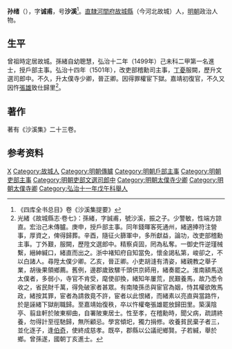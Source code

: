 {{明清人物信息框
| 姓名 = 孫緒
| 原名 =
| 圖片名稱= 
| 圖片大小 =
| 圖片說明 = 
| 最高職務 = 太僕寺卿
| 國家 = 大明 
| 爵位 =
| 籍貫 = [[北直隸|直隸]][[河間府|河間府]][[故城縣|故城縣]]
| 族裔 = 
| 字號 = 字诚甫，号沙溪
| 諡號 =
| 出生日期 = 生年不詳
| 出生地點 = 
| 逝世日期 = 卒年不詳
| 逝世地點 =
| 墓葬 =
| 配偶 = 
| 親屬 = 曾孫 [[孫遂|孫遂]]
| 出身 =
* 弘治十一年戊午科舉人
* 弘治十二年己未科二甲第一名進士出身
| 經歷 =
| 著作 = *《沙溪集》
}}

'''孙绪'''（{{bd|?||?|}}），字'''诚甫'''，号'''沙溪'''<ref>《四库全书总目》卷《沙溪集提要》</ref>。[[北直隸|直隸]][[河間府|河間府]][[故城縣|故城縣]]（今河北故城）人，[[明朝|明朝]]政治人物。

==生平==
曾祖時定居故城。孫緒自幼聰慧，弘治十二年（1499年）己未科二甲第一名進士，授戶部主事。弘治十四年（1501年），改吏部稽勳司主事，[[丁憂|丁憂]]服闕，歷升文選司郎中。不久，升太僕寺少卿，晉正卿。因得罪權宦下獄。嘉靖初復官，不久又因忤[[張雄|張雄]]致仕歸里<ref>光緒《故城縣志·卷七》：孫緒，字誠甫，號沙溪，振之子。少警敏，性端方諒直。宏治己未傳臚。庚申，授戶部主事。同年錢暉客死通州，緒適捧符注營事，厚資之，俾得歸葬。辛酉，隨征火篩軍中，多所獻益，論功，改吏部稽勳主事。丁外艱，服闕，歷陞文選郎中。精察貞固，罔為私奪。一御史忤逆瑾械繫，縉紳緘口，緒直而出之。浙中褚知府自知當免，懷金謁私第，峻卻之，不以白諸人。尋陞太僕少卿。乙亥，晉正卿。小吏胡漨有清姿，緒親教之舉子業，胡後果領鄉薦。舊例，邊郡歲致騾千頭供京師用，緒奏罷之。淮南額馬送太僕者，多弱小，寺官不肯受，麾使卻換，緒知年屢荒，民艱養馬，故乃悉令收之，省民財千萬，得免破家者甚眾。有南陵孫丞與宦官為姻，恃其權欲敗馬政，緒按其罪，宦者為請救竟不許，宦者以此恨緒，而緒素以亮直與當路忤，於是誣緒下獄削職歸。至嘉靖始復秩，卒以忤權奄張雄罷放歸田里。築漢陰亭、翦韭軒於陂東柳曲，自署陂東居士。性至孝，在稽勳時，聞父病，疏請終養，勿得計至徑馳歸，無所顧忌。學宮傾圯，獨力捐修。收養貧民棄子者三，並化逐子，逢[[伯奇_(周朝)|伯奇]]，使終成慈孝。既卒，郡縣以公議祀鄉賢。子若緘，舉於鄉。曾孫遂，國朝丁亥進士。</ref>。

==著作==
著有《沙溪集》二十三卷。

== 参考资料 ==
{{reflist}}

{{弘治十二年己未科殿試金榜}}

{{Authority control}}

{{DEFAULTSORT:Sun孙}}
[[Category:孫姓|X]]
[[Category:故城人|Category:故城人]]
[[Category:明朝傳臚|Category:明朝傳臚]]
[[Category:明朝戶部主事|Category:明朝戶部主事]]
[[Category:明朝吏部主事|Category:明朝吏部主事]]
[[Category:明朝吏部文選司郎中|Category:明朝吏部文選司郎中]]
[[Category:明朝太僕寺少卿|Category:明朝太僕寺少卿]]
[[Category:明朝太僕寺卿|Category:明朝太僕寺卿]]
[[Category:弘治十一年戊午科舉人|Category:弘治十一年戊午科舉人]]